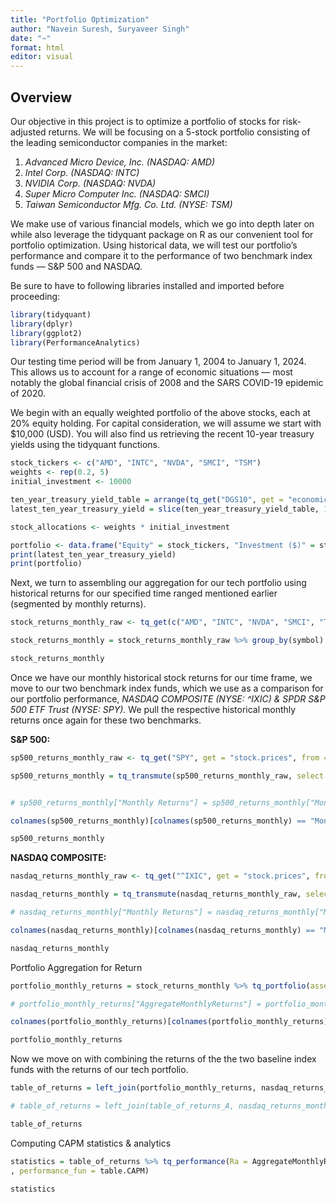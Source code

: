 ```yaml
---
title: "Portfolio Optimization"
author: "Navein Suresh, Suryaveer Singh"
date: "~"
format: html
editor: visual
---
```


## Overview

Our objective in this project is to optimize a portfolio of stocks for risk-adjusted returns. We will be focusing on a 5-stock portfolio consisting of the leading semiconductor companies in the market:

1.  *Advanced Micro Device, Inc. (NASDAQ: AMD)*
2.  *Intel Corp. (NASDAQ: INTC)*
3.  *NVIDIA Corp. (NASDAQ: NVDA)*
4.  *Super Micro Computer Inc. (NASDAQ: SMCI)*
5.  *Taiwan Semiconductor Mfg. Co. Ltd. (NYSE: TSM)*

We make use of various financial models, which we go into depth later on while also leverage the tidyquant package on R as our convenient tool for portfolio optimization. Using historical data, we will test our portfolio’s performance and compare it to the performance of two benchmark index funds — S&P 500 and NASDAQ.

Be sure to have to following libraries installed and imported before proceeding:

```r
library(tidyquant)
library(dplyr)
library(ggplot2)
library(PerformanceAnalytics)

```

Our testing time period will be from January 1, 2004 to January 1, 2024. This allows us to account for a range of economic situations — most notably the global financial crisis of 2008 and the SARS COVID-19 epidemic of 2020.

We begin with an equally weighted portfolio of the above stocks, each at 20% equity holding. For capital consideration, we will assume we start with \$10,000 (USD). You will also find us retrieving the recent 10-year treasury yields using the tidyquant functions.

```r
stock_tickers <- c("AMD", "INTC", "NVDA", "SMCI", "TSM")
weights <- rep(0.2, 5)
initial_investment <- 10000

ten_year_treasury_yield_table = arrange(tq_get("DGS10", get = "economic.data"), desc(date))
latest_ten_year_treasury_yield = slice(ten_year_treasury_yield_table, 1)$price

stock_allocations <- weights * initial_investment

portfolio <- data.frame("Equity" = stock_tickers, "Investment ($)" = stock_allocations)
print(latest_ten_year_treasury_yield)
print(portfolio)

```

Next, we turn to assembling our aggregation for our tech portfolio using historical returns for our specified time ranged mentioned earlier (segmented by monthly returns).

```r

stock_returns_monthly_raw <- tq_get(c("AMD", "INTC", "NVDA", "SMCI", "TSM"), get  = "stock.prices", from = "2004-01-01", to   = "2024-01-01")

stock_returns_monthly = stock_returns_monthly_raw %>% group_by(symbol) %>% tq_transmute(select = adjusted, mutate_fun = periodReturn, period = "monthly", col_rename = "MonthlyReturns")

stock_returns_monthly
```

Once we have our monthly historical stock returns for our time frame, we move to our two benchmark index funds, which we use as a comparison for our portfolio performance, *NASDAQ COMPOSITE (NYSE: \^IXIC)* *& SPDR S&P 500 ETF Trust (NYSE: SPY).* We pull the respective historical monthly returns once again for these two benchmarks.

**S&P 500:**

```r

sp500_returns_monthly_raw <- tq_get("SPY", get = "stock.prices", from = "2004-01-01", to = "2024-01-01")

sp500_returns_monthly = tq_transmute(sp500_returns_monthly_raw, select = adjusted, mutate_fun = periodReturn, period = "monthly", col_rename = "Monthly Returns")


# sp500_returns_monthly["Monthly Returns"] = sp500_returns_monthly["Monthly Returns"] * 100

colnames(sp500_returns_monthly)[colnames(sp500_returns_monthly) == "Monthly Returns"] = "SPYMonthlyReturns "

sp500_returns_monthly

```

**NASDAQ COMPOSITE:**

```r

nasdaq_returns_monthly_raw <- tq_get("^IXIC", get = "stock.prices", from = "2004-01-01", to = "2024-01-01")

nasdaq_returns_monthly = tq_transmute(nasdaq_returns_monthly_raw, select = adjusted, mutate_fun = periodReturn, period = "monthly", col_rename = "Monthly Returns")

# nasdaq_returns_monthly["Monthly Returns"] = nasdaq_returns_monthly["Monthly Returns"] * 100

colnames(nasdaq_returns_monthly)[colnames(nasdaq_returns_monthly) == "Monthly Returns"] = "NASDAQMonthlyReturns"

nasdaq_returns_monthly
```

Portfolio Aggregation for Return

```r

portfolio_monthly_returns = stock_returns_monthly %>% tq_portfolio(assets_col = symbol, returns_col = MonthlyReturns, weights = weights, col_rename = "AggregateMonthlyReturns")

# portfolio_monthly_returns["AggregateMonthlyReturns"] = portfolio_monthly_returns["AggregateMonthlyReturns"] * 100

colnames(portfolio_monthly_returns)[colnames(portfolio_monthly_returns) == "AggregateMonthlyReturns"] = "AggregateMonthlyReturns"

portfolio_monthly_returns

```

Now we move on with combining the returns of the the two baseline index funds with the returns of our tech portfolio.

```r

table_of_returns = left_join(portfolio_monthly_returns, nasdaq_returns_monthly, by="date")

# table_of_returns = left_join(table_of_returns_A, nasdaq_returns_monthly, by="date")

table_of_returns
```

Computing CAPM statistics & analytics

```r

statistics = table_of_returns %>% tq_performance(Ra = AggregateMonthlyReturns, Rb = NASDAQMonthlyReturns
, performance_fun = table.CAPM)

statistics

```

